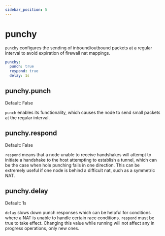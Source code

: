 ```yaml
---
sidebar_position: 5
---
```



# punchy

`punchy` configures the sending of inbound/outbound packets at a regular interval to avoid expiration of firewall nat
mappings.

```yml
punchy:
  punch: true
  respond: true
  delay: 1s
```

## punchy.punch

<Pill className="mb-24">Default: False</Pill>

`punch` enables its functionality, which causes the node to send small packets at the regular interval.

## punchy.respond

<Pill className="mb-24">Default: False</Pill>

`respond` means that a node unable to receive handshakes will attempt to initiate a handshake to the host attempting to
establish a tunnel, which can be the case when hole punching fails in one direction. This can be extremely useful if one
node is behind a difficult nat, such as a symmetric NAT.

## punchy.delay

<Pill className="mb-24">Default: 1s</Pill>

`delay` slows down punch responses which can be helpful for conditions where a NAT is unable to handle certain race
conditions. `respond` must be true to take effect. Changing this value while running will not affect any in progress
operations, only new ones.
